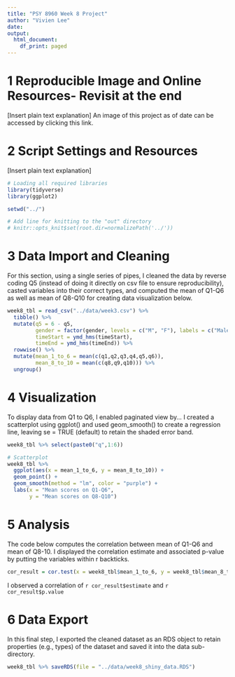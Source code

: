 ```yaml
---
title: "PSY 8960 Week 8 Project"
author: "Vivien Lee"
date: 
output: 
  html_document:
    df_print: paged
---
```



# **1 Reproducible Image and Online Resources- Revisit at the end**
[Insert plain text explanation]
An image of this project as of date can be accessed by clicking this link.

# 2 **Script Settings and Resources**
[Insert plain text explanation]
```r
# Loading all required libraries
library(tidyverse)
library(ggplot2)

setwd("../")

# Add line for knitting to the "out" directory
# knitr::opts_knit$set(root.dir=normalizePath('../'))
```



# 3 **Data Import and Cleaning**
For this section, using a single series of pipes, I cleaned the data by reverse coding Q5 (instead of doing it directly on csv file to ensure reproducibility), casted variables into their correct types, and computed the mean of Q1-Q6 as well as mean of Q8-Q10 for creating data visualization below. 
\n
```r

week8_tbl = read_csv("../data/week3.csv") %>% 
  tibble() %>% 
  mutate(q5 = 6 - q5,
         gender = factor(gender, levels = c("M", "F"), labels = c("Male", "Female")),
         timeStart = ymd_hms(timeStart),
         timeEnd = ymd_hms(timeEnd)) %>% 
  rowwise() %>% 
  mutate(mean_1_to_6 = mean(c(q1,q2,q3,q4,q5,q6)),
         mean_8_to_10 = mean(c(q8,q9,q10))) %>% 
  ungroup()
```

# 4 **Visualization**
To display data from Q1 to Q6, I enabled paginated view by...
I created a scatterplot using ggplot() and used geom_smooth() to create a regression line, leaving se = TRUE (default) to retain the shaded error band. 

\n
```r

week8_tbl %>% select(paste0("q",1:6))

# Scatterplot
week8_tbl %>%
  ggplot(aes(x = mean_1_to_6, y = mean_8_to_10)) + 
  geom_point() + 
  geom_smooth(method = "lm", color = "purple") + 
  labs(x = "Mean scores on Q1-Q6",
       y = "Mean scores on Q8-Q10")
```


# 5 **Analysis** 
The code below computes the correlation between mean of Q1-Q6 and mean of Q8-10. I displayed the correlation estimate and associated p-value by putting the variables within r backticks. 
\n
```r
cor_result = cor.test(x = week8_tbl$mean_1_to_6, y = week8_tbl$mean_8_to_10)
```
I observed a correlation of `r cor_result$estimate` and `r cor_result$p.value`

# 6 **Data Export** 
In this final step, I exported the cleaned dataset as an RDS object to retain properties (e.g., types) of the dataset and saved it into the data sub-directory. 
```r
week8_tbl %>% saveRDS(file = "../data/week8_shiny_data.RDS")
```









